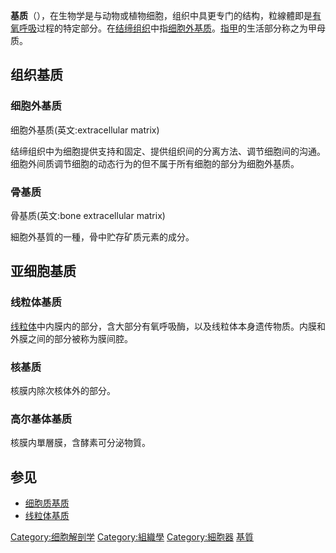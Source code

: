{{noteTA|G1=生命科学}}
'''基质'''（{{lang-la|'''matrix'''}}），在生物学是与动物或植物细胞，组织中具更专门的结构，粒線體即是[[有氧呼吸|有氧呼吸]]过程的特定部分。在[[结缔组织|结缔组织]]中指[[细胞外基质|细胞外基质]]。[[指甲|指甲]]的生活部分称之为甲母质。

==组织基质==

=== 细胞外基质 ===
{{main|细胞外基质}}
细胞外基质(英文:extracellular matrix)

结缔组织中为细胞提供支持和固定、提供组织间的分离方法、调节细胞间的沟通。细胞外间质调节细胞的动态行为的但不属于所有细胞的部分为细胞外基质。

===骨基质===
骨基质(英文:bone extracellular matrix)

細胞外基質的一種，骨中贮存矿质元素的成分。

==亚细胞基质==
===线粒体基质===
{{main|线粒体#线粒体基质}}
[[线粒体|线粒体]]中内膜内的部分，含大部分有氧呼吸酶，以及线粒体本身遗传物质。内膜和外膜之间的部分被称为膜间腔。

===核基质===
核膜内除次核体外的部分。

===高尔基体基质===
核膜内單層膜，含酵素可分泌物質。

==参见==
*[[细胞质基质|细胞质基质]]
*[[线粒体基质|线粒体基质]]


[[Category:细胞解剖学|Category:细胞解剖学]]
[[Category:組織學|Category:組織學]]
[[Category:細胞器|Category:細胞器]]
[[Category:基質|]]